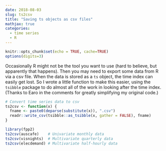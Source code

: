 ```yaml
---
date: 2018-08-03
slug: ts2csv
title: "Saving ts objects as csv files"
mathjax: true
categories:
  - time series
  - R
---
```


```r
knitr::opts_chunk$set(echo = TRUE, cache=TRUE)
options(digits=3)
```

Occasionally R might not be the tool you want to use (hard to believe, but apparently that happens). Then you may need to export some data from R via a csv file. When the data is stored as a `ts` object, the time index can easily get lost. So I wrote a little function to make this easier, using the `tsibble` package to do almost all of the work in looking after the time index. (Thanks to Earo in the comments for greatly simplifying my original code.)

```r
# Convert time series data to csv
ts2csv <- function(x) {
  fname <- paste0(deparse(substitute(x)), ".csv")
  readr::write_csv(tsibble::as_tsibble(x, gather = FALSE), fname)
}

library(fpp2)
ts2csv(auscafe)    # Univariate monthly data
ts2csv(visnights)  # Multivariate quarterly data
ts2csv(elecdemand) # Multivariate half-hourly data
```

